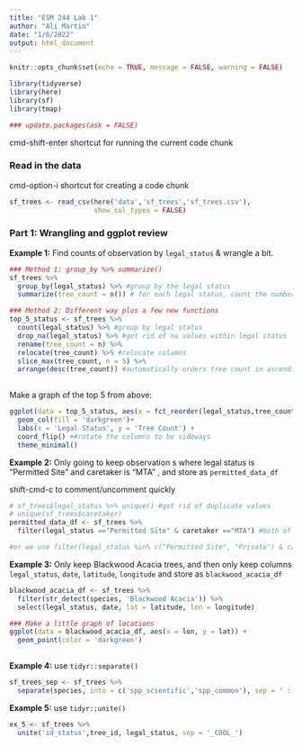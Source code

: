 ```yaml
---
title: "ESM 244 Lab 1"
author: "Ali Martin"
date: "1/6/2022"
output: html_document
---
```


```r
knitr::opts_chunk$set(echo = TRUE, message = FALSE, warning = FALSE)

library(tidyverse)
library(here)
library(sf)
library(tmap)

### update.packages(ask = FALSE)
```

cmd-shift-enter shortcut for running the current code chunk

### Read in the data

cmd-option-i shortcut for creating a code chunk

```r
sf_trees <- read_csv(here('data','sf_trees','sf_trees.csv'), 
                     show_col_types = FALSE)
```

### Part 1: Wrangling and ggplot review

**Example 1:** Find counts of observation by `legal_status` & wrangle a bit. 

```r
### Method 1: group_by %>% summarize()
sf_trees %>% 
  group_by(legal_status) %>% #group by the legal status
  summarize(tree_count = n()) # for each legal status, count the number of trees will be the number of rows in the data frame

### Method 2: Different way plus a few new functions
top_5_status <- sf_trees %>% 
  count(legal_status) %>% #group by legal status
  drop_na(legal_status) %>% #get rid of na values within legal status
  rename(tree_count = n) %>% 
  relocate(tree_count) %>% #relocate columns
  slice_max(tree_count, n = 5) %>% 
  arrange(desc(tree_count)) #automatically orders tree count in ascending, but if you want it to be negative put a negative sign in front or use desc
  

```

Make a graph of the top 5 from above:

```r
ggplot(data = top_5_status, aes(x = fct_reorder(legal_status,tree_count), y = tree_count)) + #use fct_reoder to reorder legal status by tree count
  geom_col(fill = 'darkgreen')+
  labs(x = 'Legal Status', y = 'Tree Count') +
  coord_flip() +#rotate the columns to be sideways
  theme_minimal()
```

**Example 2:** Only going to keep observation s where legal status is "Permitted Site" and caretaker is "MTA" , and store as `permitted_data_df`

shift-cmd-c to comment/uncomment quickly

```r
# sf_trees$legal_status %>% unique() #get rid of duplicate values
# unique(sf_trees$caretaker)
permitted_data_df <- sf_trees %>% 
  filter(legal_status =="Permitted Site" & caretaker =="MTA") #both of these conditions have to be met using a comma or ampersand

#or we use filter(legal_status %in% c("Permitted Site", "Private") & caretaker %in%"MTA") for multiple results

```

**Example 3:** Only keep Blackwood Acacia trees, and then only keep columns `legal_status`, `date`, `latitude`, `longitude` and store as `blackwood_acacia_df`

```r
blackwood_acacia_df <- sf_trees %>% 
  filter(str_detect(species, 'Blackwood Acacia')) %>% 
  select(legal_status, date, lat = latitude, lon = longitude)

### Make a little graph of locations
ggplot(data = blackwood_acacia_df, aes(x = lon, y = lat)) + 
  geom_point(color = 'darkgreen')
  
```


**Example 4:** use `tidyr::separate()`

```r
sf_trees_sep <- sf_trees %>% 
  separate(species, into = c('spp_scientific','spp_common'), sep = ' :: ')
```

**Example 5:** use `tidyr::unite()`

```r
ex_5 <- sf_trees %>% 
  unite('id_status',tree_id, legal_status, sep = '_COOL_')
```





